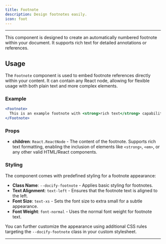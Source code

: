 ```yaml
---
title: Footnote
description: Design footnotes easily.
icon: foot
---
```


---
This component is designed to create an automatically numbered footnote within your document. It supports rich text for detailed annotations or references.

## Usage

The `Footnote` component is used to embed footnote references directly within your content. It can contain any React node, allowing for flexible usage with both plain text and more complex elements.

### Example

```jsx
<Footnote>
  This is an example footnote with <strong>rich text</strong> capabilities.
</Footnote>
```

### Props

- **children**: `React.ReactNode` - The content of the footnote. Supports rich text formatting, enabling the inclusion of elements like `<strong>`, `<em>`, or any other valid HTML/React components.

### Styling

The component comes with predefined styling for a footnote appearance:

- **Class Name**: `--docify-footnote` - Applies basic styling for footnotes.
- **Text Alignment**: `text-left` - Ensures that the footnote text is aligned to the left.
- **Font Size**: `text-xs` - Sets the font size to extra small for a subtle appearance.
- **Font Weight**: `font-normal` - Uses the normal font weight for footnote text.

You can further customize the appearance using additional CSS rules targeting the `--docify-footnote` class in your custom stylesheet.

---
